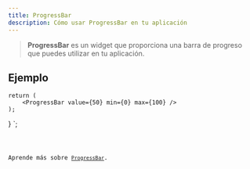 ```yaml
---
title: ProgressBar
description: Cómo usar ProgressBar en tu aplicación
---
```



> **ProgressBar** es un widget que proporciona una barra de progreso que puedes utilizar en tu aplicación.

## Ejemplo


    return (
        <ProgressBar value={50} min={0} max={100} />
    );
}
`;

<Code code={progressBarExample} title='example_progressBar.tsx' lang='tsx' />

Aprende más sobre [`ProgressBar`](https://vixen-js.github.io/docs/build-application-vanilla/Basic-Widgets/QProgressBar).